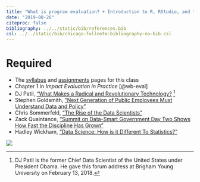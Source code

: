 ```yaml
---
title: "What is program evaluation? + Introduction to R, RStudio, and the tidyverse"
date: "2019-08-26"
citeproc: false
bibliography: ../../static/bib/references.bib
csl: ../../static/bib/chicago-fullnote-bibliography-no-bib.csl
---
```


# Required

- The [syllabus](/syllabus/) and [assignments](/assignments/) pages for this class
- <i class="fas fa-book"></i> Chapter 1 in *Impact Evaluation in Practice* [@wb-eval]
- <i class="fab fa-youtube"></i> DJ Patil, ["What Makes a Radical and Revolutionary Technology?](https://www.youtube.com/watch?v=UOoMzaWOQJA) ^[DJ Patil is the former Chief Data Scientist of the United States under President Obama. He gave this forum address at Brigham Young University on February 13, 2018.]
- <i class="fas fa-external-link-square-alt"></i> Stephen Goldsmith, ["Next Generation of Public Employees Must Understand Data and Policy"](http://www.govtech.com/opinion/Next-Generation-Public-Employees-Must-Understand-Data-Policy.html)
- <i class="fas fa-external-link-square-alt"></i> Chris Sommerfeld, ["The Rise of the Data Scientists"](https://datasmart.ash.harvard.edu/news/article/the-rise-of-the-data-scientists-611)
- <i class="fas fa-external-link-square-alt"></i> Zack Quaintance, ["Summit on Data-Smart Government Day Two Shows How Fast the Discipline Has Grown"](http://www.govtech.com/civic/Summit-on-Data-Smart-Government-Day-Two-Shows-How-Fast-the-Discipline-Has-Grown.html)
- <i class="fas fa-external-link-square-alt"></i> Hadley Wickham, ["Data Science: How is it Different To Statistics?"](http://bulletin.imstat.org/2014/09/data-science-how-is-it-different-to-statistics%E2%80%89/)

![](/images/readings/ds-venn.png)
